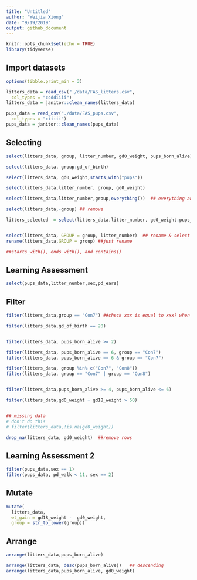 ```yaml
---
title: "Untitled"
author: "Weijia Xiong"
date: "9/19/2019"
output: github_document
---
```


```r
knitr::opts_chunk$set(echo = TRUE)
library(tidyverse)
```

## Import datasets
```r

options(tibble.print_min = 3)

litters_data = read_csv("./data/FAS_litters.csv",
  col_types = "ccddiiii")
litters_data = janitor::clean_names(litters_data)

pups_data = read_csv("./data/FAS_pups.csv",
  col_types = "ciiiii")
pups_data = janitor::clean_names(pups_data)
```


## Selecting
```r
select(litters_data, group, litter_number, gd0_weight, pups_born_alive)

select(litters_data, group:gd_of_birth)

select(litters_data, gd0_weight,starts_with("pups"))

select(litters_data,litter_number, group, gd0_weight)

select(litters_data,litter_number,group,everything())  ## everything and put litter_number first.

select(litters_data,-group) ## remove

litters_selected  = select(litters_data,litter_number, gd0_weight:pups_born_alive)  # didn't change litters_data


select(litters_data, GROUP = group, litter_number)  ## rename & select variables
rename(litters_data,GROUP = group) ##just rename 

##starts_with(), ends_with(), and contains() 
```


## Learning Assessment



```r
select(pups_data,litter_number,sex,pd_ears)
```



## Filter


```r
filter(litters_data,group == "Con7") ##check xxx is equal to xxx? when this is true, keeps ...

filter(litters_data,gd_of_birth == 20)


filter(litters_data, pups_born_alive >= 2)

filter(litters_data, pups_born_alive == 6, group == "Con7")
filter(litters_data, pups_born_alive == 6 & group == "Con7")

filter(litters_data, group %in% c("Con7", "Con8"))
filter(litters_data, group == "Con7" | group == "Con8")


filter(litters_data,pups_born_alive >= 4, pups_born_alive <= 6)

filter(litters_data,gd0_weight + gd18_weight > 50)


## missing data
# don't do this 
# filter(litters_data,!is.na(gd0_weight))

drop_na(litters_data, gd0_weight)  ##remove rows

```

## Learning Assessment 2

```r
filter(pups_data,sex == 1)
filter(pups_data, pd_walk < 11, sex == 2)
```




## Mutate
```r


mutate(
  litters_data,
  wt_gain = gd18_weight -  gd0_weight,
  group = str_to_lower(group))
```


## Arrange 

```r
arrange(litters_data,pups_born_alive)

arrange(litters_data, desc(pups_born_alive))   ## descending
arrange(litters_data,pups_born_alive, gd0_weight)

```




